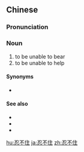==Chinese==
{{zh-forms|type=12}}

===Pronunciation===
{{zh-pron
|m=rěn不zhù,tl2=y
|c=jan2 bat1 zyu6
|cat=n
}}

===Noun===
{{zh-noun}}

# to be unable to bear
# to be unable to help {{gloss|from doing sth}}

====Synonyms====
* {{qualifier|Cantonese}} {{zh-l|忍唔住}}

====See also====
* {{zh-l|吃不消|tr=chībuxiāo}}
* {{zh-l|禁不住|tr=jīnbuzhù}}
* {{zh-l|受不了|tr=shòubuliǎo}}

{{zh-cat|Intermediate}}

[[hu:忍不住]]
[[ja:忍不住]]
[[zh:忍不住]]